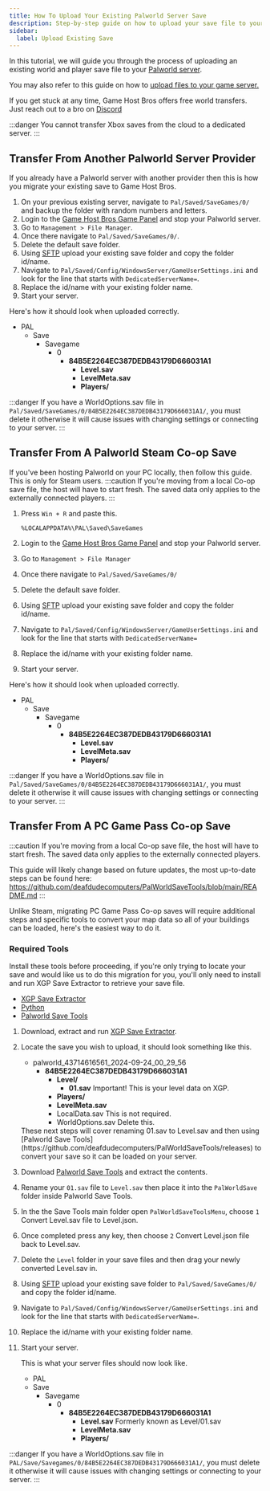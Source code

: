 ```yaml
---
title: How To Upload Your Existing Palworld Server Save
description: Step-by-step guide on how to upload your save file to your Palworld dedicated server.
sidebar:
  label: Upload Existing Save
---
```


In this tutorial, we will guide you through the process of uploading an existing world and player save file to your [Palworld server](https://www.gamehostbros.com/palworld-server-hosting/).

You may also refer to this guide on how to [upload files to your game server.](/getting-started/uploading-files/)

If you get stuck at any time, Game Host Bros offers free world transfers. Just reach out to a bro on [Discord](https://discord.gg/FN4XgbAwzr)

:::danger
You cannot transfer Xbox saves from the cloud to a dedicated server.
:::

## Transfer From Another Palworld Server Provider
If you already have a Palworld server with another provider then this is how you migrate your existing save to Game Host Bros.
<Steps>
1. On your previous existing server, navigate to `Pal/Saved/SaveGames/0/` and backup the folder with random numbers and letters.
2. Login to the [Game Host Bros Game Panel](https://panel.gamehostbros.com/) and stop your Palworld server.
3. Go to `Management > File Manager`.
4. Once there navigate to `Pal/Saved/SaveGames/0/`.
5. Delete the default save folder.
6. Using [SFTP](/getting-started/uploading-files/) upload your existing save folder and copy the folder id/name. 
7. Navigate to `Pal/Saved/Config/WindowsServer/GameUserSettings.ini` and look for the line that starts with `DedicatedServerName=`.
8. Replace the id/name with your existing folder name.
9. Start your server.
</Steps>

Here's how it should look when uploaded correctly.
<FileTree>

- PAL
  - Save
    - Savegame
      - 0
        - **84B5E2264EC387DEDB43179D666031A1**
          - **Level.sav**
          - **LevelMeta.sav**
          - **Players/**
</FileTree>

:::danger
If you have a WorldOptions.sav file in `Pal/Saved/SaveGames/0/84B5E2264EC387DEDB43179D666031A1/`, you must delete it otherwise it will cause issues with changing settings or connecting to your server.
:::

## Transfer From A Palworld Steam Co-op Save
If you've been hosting Palworld on your PC locally, then follow this guide. This is only for Steam users.
:::caution
If you're moving from a local Co-op save file, the host will have to start fresh. The saved data only applies to the externally connected players.
:::
<Steps>

1. Press `Win + R` and paste this.

   ```
   %LOCALAPPDATA%\PAL\Saved\SaveGames
   ```

2. Login to the [Game Host Bros Game Panel](https://panel.gamehostbros.com/) and stop your Palworld server.
3. Go to `Management > File Manager`
4. Once there navigate to `Pal/Saved/SaveGames/0/`
5. Delete the default save folder.
6. Using [SFTP](/getting-started/uploading-files/) upload your existing save folder and copy the folder id/name. 
7. Navigate to `Pal/Saved/Config/WindowsServer/GameUserSettings.ini` and look for the line that starts with `DedicatedServerName=`
8. Replace the id/name with your existing folder name.
9. Start your server.
</Steps>

Here's how it should look when uploaded correctly.

<FileTree>

- PAL
  - Save
    - Savegame
      - 0
        - **84B5E2264EC387DEDB43179D666031A1**
          - **Level.sav**
          - **LevelMeta.sav**
          - **Players/**
</FileTree>

:::danger
If you have a WorldOptions.sav file in `Pal/Saved/SaveGames/0/84B5E2264EC387DEDB43179D666031A1/`, you must delete it otherwise it will cause issues with changing settings or connecting to your server.
:::

## Transfer From A PC Game Pass Co-op Save

:::caution
If you're moving from a local Co-op save file, the host will have to start fresh. The saved data only applies to the externally connected players.

This guide will likely change based on future updates, the most up-to-date steps can be found here: https://github.com/deafdudecomputers/PalWorldSaveTools/blob/main/README.md
:::

Unlike Steam, migrating PC Game Pass Co-op saves will require additional steps and specific tools to convert your map data so all of your buildings can be loaded, here's the easiest way to do it.

### Required Tools


Install these tools before proceeding, if you're only trying to locate your save and would like us to do this migration for you, you'll only need to install and run XGP Save Extractor to retrieve your save file.

- [XGP Save Extractor](https://github.com/Z1ni/XGP-save-extractor/releases)
- [Python](https://www.python.org/downloads/)
- [Palworld Save Tools](https://github.com/deafdudecomputers/PalWorldSaveTools/releases)

<Steps>

1. Download, extract and run [XGP Save Extractor](https://github.com/Z1ni/XGP-save-extractor/releases).
2. Locate the save you wish to upload, it should look something like this.

    <FileTree>
    
    - palworld_43714616561_2024-09-24_00_29_56
      - **84B5E2264EC387DEDB43179D666031A1**
        - **Level/**
          - **01.sav** Important! This is your level data on XGP.
        - **Players/**
        - **LevelMeta.sav**
        - LocalData.sav This is not required.
        - WorldOptions.sav Delete this.
    </FileTree>
    These next steps will cover renaming 01.sav to Level.sav and then using [Palworld Save Tools](https://github.com/deafdudecomputers/PalWorldSaveTools/releases) to convert your save so it can be loaded on your server.    

3. Download [Palworld Save Tools](https://github.com/deafdudecomputers/PalWorldSaveTools/releases) and extract the contents.
4. Rename your `01.sav` file to `Level.sav` then place it into the `PalWorldSave` folder inside Palworld Save Tools.
5. In the the Save Tools main folder open `PalWorldSaveToolsMenu`, choose `1` Convert Level.sav file to Level.json.
6. Once completed press any key, then choose `2` Convert Level.json file back to Level.sav.
7. Delete the `Level` folder in your save files and then drag your newly converted Level.sav in.
8. Using [SFTP](/getting-started/uploading-files/) upload your existing save folder to `Pal/Saved/SaveGames/0/` and copy the folder id/name.
9. Navigate to `Pal/Saved/Config/WindowsServer/GameUserSettings.ini` and look for the line that starts with `DedicatedServerName=`.
10. Replace the id/name with your existing folder name.
11. Start your server.
    
    This is what your server files should now look like.
    <FileTree>

     - PAL
      - Save
        - Savegame
          - 0
            - **84B5E2264EC387DEDB43179D666031A1**
              - **Level.sav** Formerly known as Level/01.sav
              - **LevelMeta.sav**
              - **Players/**
    </FileTree>

</Steps>

:::danger
If you have a WorldOptions.sav file in `PAL/Save/Savegames/0/84B5E2264EC387DEDB43179D666031A1/`, you must delete it otherwise it will cause issues with changing settings or connecting to your server.
:::
